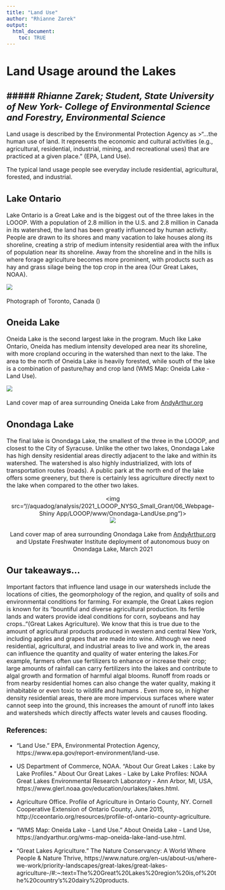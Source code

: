 ```yaml
---
title: "Land Use"
author: "Rhianne Zarek"
output:
  html_document:
    toc: TRUE
---
```

# Land Usage around the Lakes
##### *Rhianne Zarek; Student, State University of New York- College of Environmental Science and Forestry, Environmental Science* 
---  
<style type = "text/css">
  body{
  font-size: 12pt;
  }
</style>
Land usage is described by the Environmental Protection Agency as 
>“...the human use of land. It represents the economic and cultural activities (e.g., agricultural, residential, industrial, mining, and recreational uses) that are practiced at a given place.” (EPA, Land Use).  

The typical land usage people see everyday include residential, agricultural, forested, and industrial.  

## Lake Ontario  

Lake Ontario is a Great Lake and is the biggest out of the three lakes in the LOOOP. With a population of 2.8 million in the U.S. and 2.8 million in Canada in its watershed, the land has been greatly influenced by human activity. People are drawn to its shores and many vacation to lake houses along its shoreline, creating a strip of medium intensity residential area with the influx of population near its shoreline. Away from the shoreline and in the hills is where forage agriculture becomes more prominent, with products such as hay and grass silage being the top crop in the area (Our Great Lakes, NOAA).  
<p align="center">
<img src="//aquadog/analysis/2021_LOOOP_NYSG_Small_Grant/06_Webpage-Shiny App/LOOOP/www/Toronto-Canada.png">  
 <br> 
  Photograph of Toronto, Canada ()  

</p>  
 
## Oneida Lake  

Oneida Lake is the second largest lake in the program. Much like Lake Ontario, Oneida has medium intensity developed area near its shoreline, with more cropland occuring in the watershed than next to the lake. The area to the north of Oneida Lake is heavily forested, while south of the lake is a combination of pasture/hay and crop land (WMS Map: Oneida Lake - Land Use).  
<p align="center">
<img src="//aquadog/analysis/2021_LOOOP_NYSG_Small_Grant/06_Webpage-Shiny App/LOOOP/www/Oneida-LandUse.png">  
<br>
  Land cover map of area surrounding Oneida Lake from [AndyArthur.org](https://andyarthur.org/wms-map-oneida-lake-land-use.html)

</p>
## Onondaga Lake  

The final lake is Onondaga Lake, the smallest of the three in the LOOOP, and closest to the City of Syracuse. Unlike the other two lakes, Onondaga Lake has high density residential areas directly adjacent to the lake and within its watershed. The watershed is also highly industrialized, with lots of transportation routes (roads).  A public park at the north end of the lake offers some greenery, but there is certainly less agriculture directly next to the lake when compared to the other two lakes.  
<p align="center">
<img src="//aquadog/analysis/2021_LOOOP_NYSG_Small_Grant/06_Webpage-Shiny App/LOOOP/www/Onondaga-LandUse.png")>  
<img src="//aquadog/analysis/2021_LOOOP_NYSG_Small_Grant/06_Webpage-Shiny App/LOOOP/www/Buoy-Deployment.png">   
<br>
  Land cover map of area surrounding Onondaga Lake from [AndyArthur.org](https://andyarthur.org/wms-map-oneida-lake-land-use.html) and Upstate Freshwater Institute deployment of autonomous buoy on Onondaga Lake, March 2021  
</p>
#####  
## Our takeaways...  

Important factors that influence land usage in our watersheds include the locations of cities, the geomorphology of the region, and quality of soils and environmental conditions for farming. For example, the Great Lakes region is known for its “bountiful and diverse agricultural production. Its fertile lands and waters provide ideal conditions for corn, soybeans and hay crops..”(Great Lakes Agriculture). We know that this is true due to the amount of agricultural products produced in western and central New York, including apples and grapes that are made into wine. Although we need residential, agricultural, and industrial areas to live and work in, the areas can influence the quantity and quality of water entering the lakes.For example, farmers often use fertilizers to enhance or increase their crop;  large amounts of rainfall can carry fertilizers into the lakes and contribute to algal growth and formation of harmful algal blooms. Runoff from roads or from nearby residential homes can also change the water quality, making it inhabitable or even toxic to wildlife and humans . Even more so, in higher density residential areas, there are more impervious surfaces where water cannot seep into the ground, this increases the amount of runoff into lakes and watersheds which directly affects water levels and causes flooding.  
  
  
 
  
  
### References:  
* “Land Use.” EPA, Environmental Protection Agency, https://www.epa.gov/report-environment/land-use.  

* US Department of Commerce, NOAA. “About Our Great Lakes : Lake by Lake Profiles.” About Our Great Lakes - Lake by Lake Profiles: NOAA Great Lakes Environmental Research Laboratory - Ann Arbor, MI, USA, https://www.glerl.noaa.gov/education/ourlakes/lakes.html.  

* Agriculture Office. Profile of Agriculture in Ontario County, NY. Cornell Cooperative Extension of Ontario County, June 2015, http://cceontario.org/resources/profile-of-ontario-county-agriculture.  

* “WMS Map: Oneida Lake - Land Use.” About Oneida Lake - Land Use, https://andyarthur.org/wms-map-oneida-lake-land-use.html.  

* “Great Lakes Agriculture.” The Nature Conservancy: A World Where People &amp; Nature Thrive, https://www.nature.org/en-us/about-us/where-we-work/priority-landscapes/great-lakes/great-lakes-agriculture-/#:~:text=The%20Great%20Lakes%20region%20is,of%20the%20country's%20dairy%20products.  
